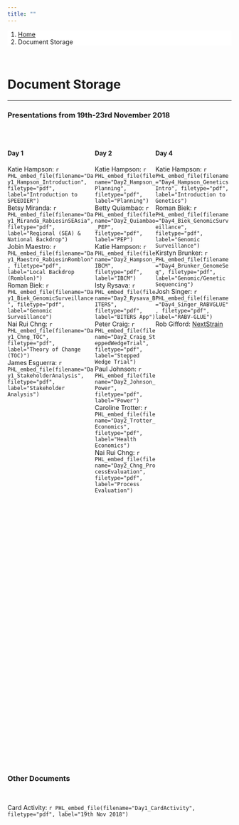 ```yaml
---
title: ""
---
```


<ol class="breadcrumb" style="background-color:white;">
  <li class="breadcrumb-item"><a href="index.html">Home</a></li>
  <li class="breadcrumb-item active">Document Storage</li>
</ol>

<br>

# Document Storage

***

### Presentations from 19th-23rd November 2018

<br>

<!--Create a block for text to appear on the left side of page-->
<div style="float: left; height: 35vh; width: 39%">

#### Day 1
  
Katie Hampson: `r PHL_embed_file(filename="Day1_Hampson_Introduction", filetype="pdf", label="Introduction to SPEEDIER")`  
Betsy Miranda: `r PHL_embed_file(filename="Day1_Miranda_RabiesinSEAsia", filetype="pdf", label="Regional (SEA) & National Backdrop")`  
Jobin Maestro: `r PHL_embed_file(filename="Day1_Maestro_RabiesinRomblon", filetype="pdf", label="Local Backdrop (Romblon)")`  
Roman Biek: `r PHL_embed_file(filename="Day1_Biek_GenomicSurveillance", filetype="pdf", label="Genomic Surveillance")`  
Nai Rui Chng: `r PHL_embed_file(filename="Day1_Chng_TOC", filetype="pdf", label="Theory of Change (TOC)")`  
James Esguerra: `r PHL_embed_file(filename="Day1_StakeholderAnalysis", filetype="pdf", label="Stakeholder Analysis")`  

</div>

<!--Create a block for text to appear on the right side of page-->
<div style="float: left; height: 35vh; width: 27%">

#### Day 2
  
Katie Hampson: `r PHL_embed_file(filename="Day2_Hampson_Planning", filetype="pdf", label="Planning")`  
Betty Quiambao: `r PHL_embed_file(filename="Day2_Quiambao_PEP", filetype="pdf", label="PEP")`  
Katie Hampson: `r PHL_embed_file(filename="Day2_Hampson_IBCM", filetype="pdf", label="IBCM")`  
Isty Rysava: `r PHL_embed_file(filename="Day2_Rysava_BITERS", filetype="pdf", label="BITERS App")`  
Peter Craig: `r PHL_embed_file(filename="Day2_Craig_SteppedWedgeTrial", filetype="pdf", label="Stepped Wedge Trial")`  
Paul Johnson: `r PHL_embed_file(filename="Day2_Johnson_Power", filetype="pdf", label="Power")`  
Caroline Trotter: `r PHL_embed_file(filename="Day2_Trotter_Economics", filetype="pdf", label="Health Economics")`  
Nai Rui Chng: `r PHL_embed_file(filename="Day2_Chng_ProcessEvaluation", filetype="pdf", label="Process Evaluation")`  
  
</div>

<!--Create a block for text to appear on the left side of page-->
<div style="float: left; height: 35vh; width: 34%">

#### Day 4
  
Katie Hampson: `r PHL_embed_file(filename="Day4_Hampson_GeneticsIntro", filetype="pdf", label="Introduction to Genetics")`  
Roman Biek: `r PHL_embed_file(filename="Day4_Biek_GenomicSurveillance", filetype="pdf", label="Genomic Surveillance")`  
Kirstyn Brunker: `r PHL_embed_file(filename="Day4_Brunker_GenomeSeq", filetype="pdf", label="Genomic/Genetic Sequencing")`  
Josh Singer: `r PHL_embed_file(filename="Day4_Singer_RABVGLUE", filetype="pdf", label="RABV-GLUE")`  
Rob Gifford: <a href="https://nextstrain.org/">NextStrain</a>

</div>

***  

<div style="display: inline-block; ">

### Other Documents

<br>

Card Activity: `r PHL_embed_file(filename="Day1_CardActivity", filetype="pdf", label="19th Nov 2018")`  

</div>
